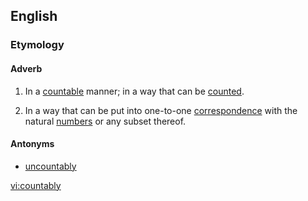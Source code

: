 ==English==

===Etymology===
{{suffix|countable|ly}}

====Adverb====
{{en-adv|-}}

# In a [[countable]] manner; in a way that can be [[count]]ed.
# {{mathematics}} In a way that can be put into one-to-one [[correspondence]] with the natural [[number]]s or any subset thereof.

====Antonyms====
*[[uncountably]]

[[vi:countably]]